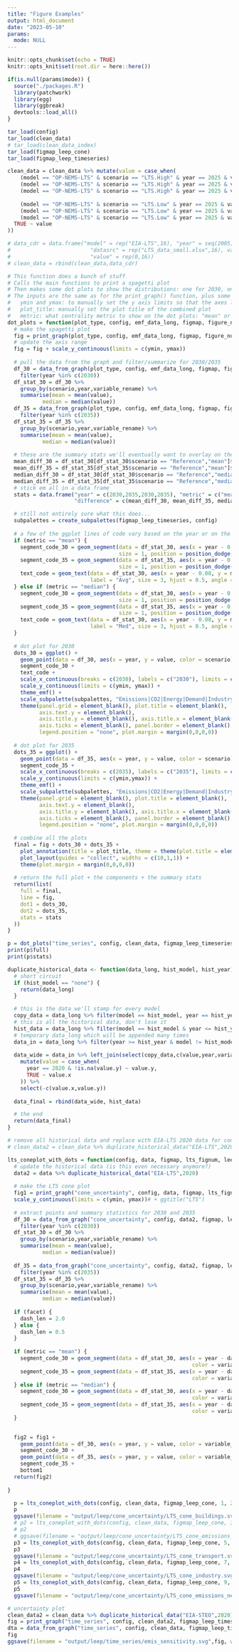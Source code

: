 ```yaml
---
title: "Figure Examples"
output: html_document
date: "2023-05-10"
params:
  mode: NULL
---
```


```r
knitr::opts_chunk$set(echo = TRUE)
knitr::opts_knit$set(root.dir = here::here())
```

```r
if(is.null(params$mode)) {
  source("./packages.R")
  library(patchwork)
  library(egg)
  library(ggbreak)
  devtools::load_all()
}
```

```r
tar_load(config)
tar_load(clean_data)
# tar_load(clean_data_index)
tar_load(figmap_leep_cone)
tar_load(figmap_leep_timeseries)

clean_data = clean_data %>% mutate(value = case_when(
    (model == "OP-NEMS-LTS" & scenario == "LTS.High" & year == 2025 & variable == "Emissions|CO2|Energy|Demand|Buildings") ~ (clean_data[(clean_data$model == "OP-NEMS-LTS" & clean_data$scenario == "LTS.High" & clean_data$year == 2020 & clean_data$variable == "Emissions|CO2|Energy|Demand|Buildings"),"value"]$value + clean_data[(clean_data$model == "OP-NEMS-LTS" & clean_data$scenario == "LTS.High" & clean_data$year == 2030 & clean_data$variable == "Emissions|CO2|Energy|Demand|Buildings"),"value"]$value) / 2,
    (model == "OP-NEMS-LTS" & scenario == "LTS.High" & year == 2025 & variable == "Emissions|CO2|Energy|Demand|Industry") ~ (clean_data[(clean_data$model == "OP-NEMS-LTS" & clean_data$scenario == "LTS.High" & clean_data$year == 2020 & clean_data$variable == "Emissions|CO2|Energy|Demand|Industry"),"value"]$value + clean_data[(clean_data$model == "OP-NEMS-LTS" & clean_data$scenario == "LTS.High" & clean_data$year == 2030 & clean_data$variable == "Emissions|CO2|Energy|Demand|Industry"),"value"]$value) / 2,
    (model == "OP-NEMS-LTS" & scenario == "LTS.High" & year == 2025 & variable == "Emissions|CO2|Energy|Demand|Transportation") ~ (clean_data[(clean_data$model == "OP-NEMS-LTS" & clean_data$scenario == "LTS.High" & clean_data$year == 2020 & clean_data$variable == "Emissions|CO2|Energy|Demand|Transportation"),"value"]$value + clean_data[(clean_data$model == "OP-NEMS-LTS" & clean_data$scenario == "LTS.High" & clean_data$year == 2030 & clean_data$variable == "Emissions|CO2|Energy|Demand|Transportation"),"value"]$value) / 2,
    
    (model == "OP-NEMS-LTS" & scenario == "LTS.Low" & year == 2025 & variable == "Emissions|CO2|Energy|Demand|Buildings") ~ (clean_data[(clean_data$model == "OP-NEMS-LTS" & clean_data$scenario == "LTS.Low" & clean_data$year == 2020 & clean_data$variable == "Emissions|CO2|Energy|Demand|Buildings"),"value"]$value + clean_data[(clean_data$model == "OP-NEMS-LTS" & clean_data$scenario == "LTS.Low" & clean_data$year == 2030 & clean_data$variable == "Emissions|CO2|Energy|Demand|Buildings"),"value"]$value) / 2,
    (model == "OP-NEMS-LTS" & scenario == "LTS.Low" & year == 2025 & variable == "Emissions|CO2|Energy|Demand|Industry") ~ (clean_data[(clean_data$model == "OP-NEMS-LTS" & clean_data$scenario == "LTS.Low" & clean_data$year == 2020 & clean_data$variable == "Emissions|CO2|Energy|Demand|Industry"),"value"]$value + clean_data[(clean_data$model == "OP-NEMS-LTS" & clean_data$scenario == "LTS.Low" & clean_data$year == 2030 & clean_data$variable == "Emissions|CO2|Energy|Demand|Industry"),"value"]$value) / 2,
    (model == "OP-NEMS-LTS" & scenario == "LTS.Low" & year == 2025 & variable == "Emissions|CO2|Energy|Demand|Transportation") ~ (clean_data[(clean_data$model == "OP-NEMS-LTS" & clean_data$scenario == "LTS.Low" & clean_data$year == 2020 & clean_data$variable == "Emissions|CO2|Energy|Demand|Transportation"),"value"]$value + clean_data[(clean_data$model == "OP-NEMS-LTS" & clean_data$scenario == "LTS.Low" & clean_data$year == 2030 & clean_data$variable == "Emissions|CO2|Energy|Demand|Transportation"),"value"]$value) / 2,
  TRUE ~ value
))

# data_cdr = data.frame("model" = rep("EIA-LTS",16), "year" = seq(2005,2020,by = 1), "unit" = rep("Mt CO2/yr",16), "scenario" = rep("Historic",16),
#                         "datasrc" = rep("LTS_data_small.xlsx",16), variable = rep("Emissions|CO2|CDR",16), region = "United States",
#                         "value" = rep(0,16))
# clean_data = rbind(clean_data,data_cdr)
```


```r
# This function does a bunch of stuff
# Calls the main functions to print a spagetti plot
# Then makes some dot plots to show the distributions: one for 2030, one for 2035
# The inputs are the same as for the print_graph() function, plus some new ones:
#   ymin and ymax: to manually set the y axis limits so that the axes line up across plots
#   plot_title: manually set the plot title of the combined plot
#   metric: what centrality metric to show on the dot plots: "mean" or "median"
dot_plots = function(plot_type, config, emf_data_long, figmap, figure_num, reg, ymin, ymax, plot_title, metric) {
  # make the spagetti plot
  fig = print_graph(plot_type, config, emf_data_long, figmap, figure_num, reg)
  # update the axis range
  fig = fig + scale_y_continuous(limits = c(ymin, ymax))
  
  # pull the data from the graph and filter/summarize for 2030/2035
  df_30 = data_from_graph(plot_type, config, emf_data_long, figmap, figure_num, reg) %>%
    filter(year %in% c(2030))
  df_stat_30 = df_30 %>%
    group_by(scenario,year,variable_rename) %>%
    summarise(mean = mean(value),
           median = median(value))
  df_35 = data_from_graph(plot_type, config, emf_data_long, figmap, figure_num, reg) %>%
    filter(year %in% c(2035))
  df_stat_35 = df_35 %>%
    group_by(scenario,year,variable_rename) %>%
    summarise(mean = mean(value),
           median = median(value))
  
  # these are the summary stats we'll eventually want to overlay on the plot to highlight the efficacy of the IRA
  mean_diff_30 = df_stat_30[df_stat_30$scenario == "Reference","mean"]$mean - df_stat_30[df_stat_30$scenario == "IRA","mean"]$mean
  mean_diff_35 = df_stat_35[df_stat_35$scenario == "Reference","mean"]$mean - df_stat_35[df_stat_35$scenario == "IRA","mean"]$mean
  median_diff_30 = df_stat_30[df_stat_30$scenario == "Reference","median"]$median - df_stat_30[df_stat_30$scenario == "IRA","median"]$median
  median_diff_35 = df_stat_35[df_stat_35$scenario == "Reference","median"]$median - df_stat_35[df_stat_35$scenario == "IRA","median"]$median
  # stick em all in a data frame
  stats = data.frame("year" = c(2030,2035,2030,2035), "metric" = c("mean","mean","median","median"), 
                     "difference" = c(mean_diff_30, mean_diff_35, median_diff_30, median_diff_35))

  # still not entirely sure what this does...
  subpalettes = create_subpalettes(figmap_leep_timeseries, config)
  
  # a few of the ggplot lines of code vary based on the year or on the metric chosen, so conditionally choose the right one here
  if (metric == "mean") {
    segment_code_30 = geom_segment(data = df_stat_30, aes(x = year - 0.04, xend = year + 0.04, y = mean, yend = mean, color = scenario), 
                                   size = 1, position = position_dodge(width = 0.05))
    segment_code_35 = geom_segment(data = df_stat_35, aes(x = year - 0.04, xend = year + 0.04, y = mean, yend = mean, color = scenario),
                                   size = 1, position = position_dodge(width = 0.05))
    text_code = geom_text(data = df_stat_30, aes(x = year - 0.08, y = mean, color = scenario), 
                          label = "Avg", size = 3, hjust = 0.5, angle = 90, position = position_dodge(width = 0.05))
  } else if (metric == "median") {
    segment_code_30 = geom_segment(data = df_stat_30, aes(x = year - 0.04, xend = year + 0.04, y = median, yend = median, color = scenario), 
                                   size = 1, position = position_dodge(width = 0.05))
    segment_code_35 = geom_segment(data = df_stat_35, aes(x = year - 0.04, xend = year + 0.04, y = median, yend = median, color = scenario), 
                                   size = 1, position = position_dodge(width = 0.05))
    text_code = geom_text(data = df_stat_30, aes(x = year - 0.08, y = median, color = scenario), 
                          label = "Med", size = 3, hjust = 0.5, angle = 90, position = position_dodge(width = 0.05))
  }
  
  # dot plot for 2030
  dots_30 = ggplot() +
    geom_point(data = df_30, aes(x = year, y = value, color = scenario), shape = 1, size = 1.5, position = position_dodge(width = 0.05)) +
    segment_code_30 +
    text_code +
    scale_x_continuous(breaks = c(2030), labels = c("2030"), limits = c(2029.9, 2030.1)) +
    scale_y_continuous(limits = c(ymin, ymax)) +
    theme_emf() +
    scale_subpalette(subpalettes, "Emissions|CO2|Energy|Demand|Industry") +
    theme(panel.grid = element_blank(), plot.title = element_blank(),
          axis.text.y = element_blank(),
          axis.title.y = element_blank(), axis.title.x = element_blank(),
          axis.ticks = element_blank(), panel.border = element_blank(),
          legend.position = "none", plot.margin = margin(0,0,0,0))
  
  # dot plot for 2035
  dots_35 = ggplot() +
    geom_point(data = df_35, aes(x = year, y = value, color = scenario), shape = 1, size = 1.5, position = position_dodge(width = 0.05)) +
    segment_code_35 +
    scale_x_continuous(breaks = c(2035), labels = c("2035"), limits = c(2034.9, 2035.1)) +
    scale_y_continuous(limits = c(ymin,ymax)) +
    theme_emf() +
    scale_subpalette(subpalettes, "Emissions|CO2|Energy|Demand|Industry") +
    theme(panel.grid = element_blank(), plot.title = element_blank(),
          axis.text.y = element_blank(),
          axis.title.y = element_blank(), axis.title.x = element_blank(),
          axis.ticks = element_blank(), panel.border = element_blank(),
          legend.position = "none", plot.margin = margin(0,0,0,0))
  
  # combine all the plots
  final = fig + dots_30 + dots_35 + 
    plot_annotation(title = plot_title, theme = theme(plot.title = element_text(hjust = 0.5))) +
    plot_layout(guides = "collect", widths = c(10,1,1)) +
    theme(plot.margin = margin(0,0,0,0))
  
  # return the full plot + the components + the summary stats
  return(list(
    full = final,
    line = fig,
    dot1 = dots_30,
    dot2 = dots_35,
    stats = stats
  ))
}

p = dot_plots("time_series", config, clean_data, figmap_leep_timeseries, 4, "United States", 0, 2500, "Emissions|CO2|Energy|Demand|Electricity", metric = "median")
print(p$full)
print(p$stats)

```
```r
duplicate_historical_data <- function(data_long, hist_model, hist_year) {
  # short circuit
  if (hist_model == "none") {
    return(data_long)
  }

  # this is the data we'll stamp for every model
  copy_data = data_long %>% filter(model == hist_model, year == hist_year)
  # this is all the historical data, don't lose it
  hist_data = data_long %>% filter(model == hist_model & year <= hist_year)
  # temporary data_long which will be appended many times
  data_in = data_long %>% filter(year >= hist_year & model != hist_model)
  
  data_wide = data_in %>% left_join(select(copy_data,c(value,year,variable,region)), by = c("year", "variable","region")) %>%
    mutate(value = case_when(
      year == 2020 & !is.na(value.y) ~ value.y,
      TRUE ~ value.x
    )) %>%
    select(-c(value.x,value.y))
  
  data_final = rbind(data_wide, hist_data)                        

  # the end
  return(data_final)
}

# remove all historical data and replace with EIA-LTS 2020 data for connectivity purposes
# clean_data2 = clean_data %>% duplicate_historical_data("EIA-LTS",2020)
```


```r
lts_coneplot_with_dots = function(config, data, figmap, lts_fignum, leep_fignum, region, ymin, ymax, metric = "mean", facet = FALSE) {
  # update the historical data (is this even necessary anymore?)
  data2 = data %>% duplicate_historical_data("EIA-LTS",2020)
  
  # make the LTS cone plot
  fig1 = print_graph("cone_uncertainty", config, data, figmap, lts_fignum, region) +
  scale_y_continuous(limits = c(ymin, ymax))# + ggtitle("LTS")
  
  # extract points and summary statistics for 2030 and 2035
  df_30 = data_from_graph("cone_uncertainty", config, data2, figmap, leep_fignum, region) %>%
    filter(year %in% c(2030))
  df_stat_30 = df_30 %>%
    group_by(scenario,year,variable_rename) %>%
    summarise(mean = mean(value),
           median = median(value))
  
  df_35 = data_from_graph("cone_uncertainty", config, data2, figmap, leep_fignum, region) %>%
    filter(year %in% c(2035))
  df_stat_35 = df_35 %>%
    group_by(scenario,year,variable_rename) %>%
    summarise(mean = mean(value),
           median = median(value))
  
  if (facet) {
    dash_len = 2.0
  } else {
    dash_len = 0.5
  }
  
  if (metric == "mean") {
    segment_code_30 = geom_segment(data = df_stat_30, aes(x = year - dash_len, xend = year + dash_len, y = mean, yend = mean, 
                                                          color = variable_rename), position = position_dodge2(width = 0.5), linewidth = 1)
    segment_code_35 = geom_segment(data = df_stat_35, aes(x = year - dash_len, xend = year + dash_len, y = mean, yend = mean, 
                                                          color = variable_rename), position = position_dodge2(width = 0.5), linewidth = 1)
  } else if (metric == "median") {
    segment_code_30 = geom_segment(data = df_stat_30, aes(x = year - dash_len, xend = year + dash_len, y = median, yend = median, 
                                                          color = variable_rename), position = position_dodge2(width = 0.5), linewidth = 1)
    segment_code_35 = geom_segment(data = df_stat_35, aes(x = year - dash_len, xend = year + dash_len, y = median, yend = median, 
                                                          color = variable_rename), position = position_dodge2(width = 0.5), linewidth = 1)
  }

  
  fig2 = fig1 +
    geom_point(data = df_30, aes(x = year, y = value, color = variable_rename), shape = 1, size = 2, position = position_dodge(width = 1)) +
    segment_code_30 +
    geom_point(data = df_35, aes(x = year, y = value, color = variable_rename), shape = 1, size = 2, position = position_dodge(width = 1)) +
    segment_code_35 +
    bottom1
  return(fig2)
  
}

```

```r
  p = lts_coneplot_with_dots(config, clean_data, figmap_leep_cone, 1, 2, "United States", 0, 15, "mean", facet = FALSE)
  p
  ggsave(filename = "output/leep/cone_uncertainty/LTS_cone_buildings.svg",p, width = 7, height = 5, units = "in")
  # p2 = lts_coneplot_with_dots(config, clean_data, figmap_leep_cone, 3, 4, "United States", -1000, 2500, "mean", facet = FALSE)
  # p2
  # ggsave(filename = "output/leep/cone_uncertainty/LTS_cone_emissions_old.svg",p2, width = 7, height = 5, units = "in")
  p3 = lts_coneplot_with_dots(config, clean_data, figmap_leep_cone, 5, 6, "United States", 0, 30, "mean", facet = FALSE)
  p3
  ggsave(filename = "output/leep/cone_uncertainty/LTS_cone_transport.svg",p3, width = 7, height = 5, units = "in")
  p4 = lts_coneplot_with_dots(config, clean_data, figmap_leep_cone, 7, 8, "United States", 0, 25, "mean", facet = FALSE)
  p4
  ggsave(filename = "output/leep/cone_uncertainty/LTS_cone_industry.svg",p4, width = 7, height = 5, units = "in")
  p5 = lts_coneplot_with_dots(config, clean_data, figmap_leep_cone, 9, 10, "United States", -1000, 2500, "mean", facet = TRUE)
  p5
  ggsave(filename = "output/leep/cone_uncertainty/LTS_cone_emissions_new.svg",p5, width = 7, height = 5, units = "in")
```



```r
# uncertainty plot
clean_data2 = clean_data %>% duplicate_historical_data("EIA-STEO",2020)
fig = print_graph("time_series", config, clean_data2, figmap_leep_timeseries, 16, "United States")
dta = data_from_graph("time_series", config, clean_data, figmap_leep_timeseries, 16, "United States")
fig
ggsave(filename = "output/leep/time_series/emis_sensitivity.svg",fig, width = 7, height = 5, units = "in")
```
